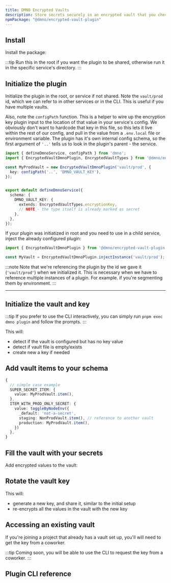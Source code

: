 ```yaml
---
title: DMNO Encrypted Vaults
description: Store secrets securely in an encrypted vault that you check in to your git repo with DMNO Config.
npmPackage: "@dmno/encrypted-vault-plugin"
---
```



## Install

Install the package: 

<TabbedCode packageName="@dmno/encrypted-vault-plugin" />

:::tip
Run this in the root if you want the plugin to be shared, otherwise run it in the specific service's directory.
:::

## Initialize the plugin

Initialize the plugin in the root, or service if not shared. Note the `vault/prod` id, which we can refer to in other services or in the CLI. This is useful if you have multiple vaults.

Also, note the `configPath` function. This is a helper to wire up the encryption key plugin input to the location of that value in your service's config. We obviously don't want to hardcode that key in this file, so this lets it live within the rest of our config, and pull in the value from a `.env.local` file or environment variable. The plugin has it's own internal config schema, so the first argument of `'..'` tells us to look in the plugin's parent - the service.

```typescript title="[root]/.dmno/config.mts"
import { defineDmnoService, configPath } from 'dmno';
import { EncryptedVaultDmnoPlugin, EncryptedVaultTypes } from '@dmno/encrypted-vault-plugin';

const MyProdVault = new EncryptedVaultDmnoPlugin('vault/prod', {
  key: configPath('..', 'DMNO_VAULT_KEY'),
});


export default defineDmnoService({
  schema: {
    DMNO_VAULT_KEY: {
      extends: EncryptedVaultTypes.encryptionKey,
      // NOTE - the type itself is already marked as secret
    },
  },
});
```

If your plugin was initiatized in root and you need to use in a child service, inject the already configured plugin: 

```typescript title="services/child-service/.dmno/config.mts"
import { EncryptedVaultDmnoPlugin } from '@dmno/encrypted-vault-plugin';

const MyVault = EncryptedVaultDmnoPlugin.injectInstance('vault/prod'); // same "instance name" it was created with
```

:::note
Note that we're referencing the plugin by the id we gave it (`'vault/prod'`) when we initialized it. This is necessary when we have to reference multiple instances of a plugin. For example. if you're segmenting them by environment.
:::

-----

## Initialize the vault and key

<TabbedCode command="dmno plugin -p vault/prod -- setup" />

:::tip
If you prefer to use the CLI interactively, you can simply run `pnpm exec dmno plugin` and follow the prompts.
:::

This will: 
- detect if the vault is configured but has no key value
- detect if vault file is empty/exists
- create new a key if needed


## Add vault items to your schema

```typescript title="config.mts"
{
  // simple case example
  SUPER_SECRET_ITEM: {
    value: MyProdVault.item(),
  },
  ITEM_WITH_PROD_ONLY_SECRET: {
    value: toggleByNodeEnv({
      _default: 'not-a-secret',
      staging: NonProdVault.item(), // reference to another vault
      production: MyProdVault.item(),
    })
  },
}
```

## Fill the vault with your secrets

Add encrypted values to the vault: 

<TabbedCode command="dmno plugin -p vault -- add" />

## Rotate the vault key

<TabbedCode command="dmno plugin -p vault -- rotate-key" />

This will:
- generate a new key, and share it, similar to the initial setup
- re-encrypts all the values in the vault with the new key


## Accessing an existing vault

If you're joining a project that already has a vault set up, you'll will need to get the key from a coworker. 

:::tip
Coming soon, you will be able to use the CLI to request the key from a coworker. 
:::

## Plugin CLI reference

<CliCommand 
  name="plugin" 
  plugin="encrypted-vault" 
/>




